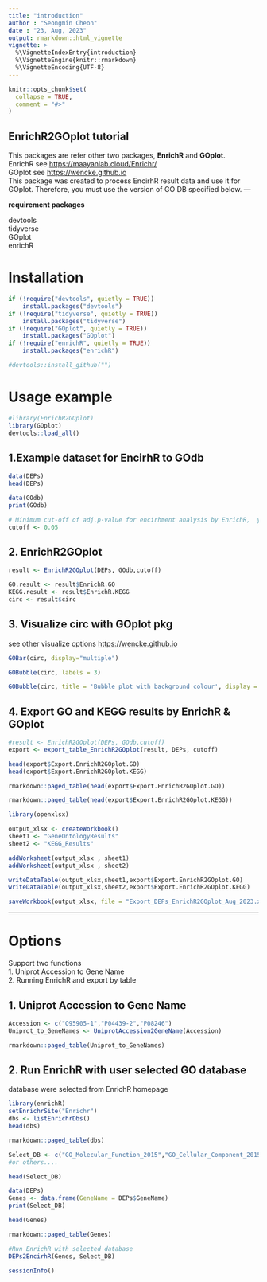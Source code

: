 ```yaml
---
title: "introduction"
author : "Seongmin Cheon"
date : "23, Aug, 2023"
output: rmarkdown::html_vignette
vignette: >
  %\VignetteIndexEntry{introduction}
  %\VignetteEngine{knitr::rmarkdown}
  %\VignetteEncoding{UTF-8}
---
```


```r
knitr::opts_chunk$set(
  collapse = TRUE,
  comment = "#>"
)
```

## EnrichR2GOplot tutorial
This packages are refer other two packages, **EnrichR** and **GOplot**.  
EnrichR see <https://maayanlab.cloud/Enrichr/>  
GOplot see <https://wencke.github.io>  
This package was created to process EncirhR result data and use it for GOplot.
Therefore, you must use the version of GO DB specified below.
---
  
**__requirement packages__**  
  
devtools  
tidyverse  
GOplot  
enrichR  

# Installation


```r
if (!require("devtools", quietly = TRUE))
    install.packages("devtools")
if (!require("tidyverse", quietly = TRUE))
    install.packages("tidyverse")
if (!require("GOplot", quietly = TRUE))
    install.packages("GOplot")
if (!require("enrichR", quietly = TRUE))
    install.packages("enrichR")

#devtools::install_github("")
```


# Usage example
```r
#library(EnrichR2GOplot)
library(GOplot)
devtools::load_all()
```


## 1.Example dataset for EncirhR to GOdb
```r
data(DEPs)
head(DEPs)
```
```r
data(GOdb)
print(GOdb)
```

```r
# Minimum cut-off of adj.p-value for encirhment analysis by EnrichR,  you can use 1 (not use for p-value filter) or 0.01 (strict cut-off)
cutoff <- 0.05
```

## 2. EnrichR2GOplot
```r
result <- EnrichR2GOplot(DEPs, GOdb,cutoff)

GO.result <- result$EnrichR.GO
KEGG.result <- result$EnrichR.KEGG
circ <- result$circ
```


## 3. Visualize circ with GOplot pkg
see other visualize options <https://wencke.github.io>
```r
GOBar(circ, display="multiple")
```
```r
GOBubble(circ, labels = 3)
```

```r
GOBubble(circ, title = 'Bubble plot with background colour', display = 'multiple', bg.col = T, labels = 3)  
```



## 4. Export GO and KEGG results by EnrichR & GOplot

```r
#result <- EnrichR2GOplot(DEPs, GOdb,cutoff)
export <- export_table_EnrichR2GOplot(result, DEPs, cutoff)
```

```r
head(export$Export.EnrichR2GOplot.GO)
head(export$Export.EnrichR2GOplot.KEGG)
```

```r
rmarkdown::paged_table(head(export$Export.EnrichR2GOplot.GO))
```

```r
rmarkdown::paged_table(head(export$Export.EnrichR2GOplot.KEGG))
```


```r
library(openxlsx)

output_xlsx <- createWorkbook()
sheet1 <- "GeneOntologyResults"
sheet2 <- "KEGG_Results"

addWorksheet(output_xlsx , sheet1)
addWorksheet(output_xlsx , sheet2)

writeDataTable(output_xlsx,sheet1,export$Export.EnrichR2GOplot.GO)
writeDataTable(output_xlsx,sheet2,export$Export.EnrichR2GOplot.KEGG)

saveWorkbook(output_xlsx, file = "Export_DEPs_EnrichR2GOplot_Aug_2023.xlsx")

```


---


# Options
Support two functions  
1. Uniprot Accession to Gene Name  
2. Running EnrichR and export by table


## 1. Uniprot Accession to Gene Name
```r
Accession <- c("O95905-1","P04439-2","P08246")
Uniprot_to_GeneNames <- UniprotAccession2GeneName(Accession)
```

```r
rmarkdown::paged_table(Uniprot_to_GeneNames)
```



## 2. Run EnrichR with user selected GO database
database were selected from EnrichR homepage 

```r
library(enrichR)
setEnrichrSite("Enrichr")
dbs <- listEnrichrDbs()
head(dbs)
```

```r
rmarkdown::paged_table(dbs)
```


```r
Select_DB <- c("GO_Molecular_Function_2015","GO_Cellular_Component_2015","GO_Cellular_Component_2015")
#or others.... 
```

```r
head(Select_DB)
```

```r
data(DEPs)
Genes <- data.frame(GeneName = DEPs$GeneName) 
print(Select_DB)
```

```r
head(Genes)
```
```r
rmarkdown::paged_table(Genes)
```

```r
#Run EnrichR with selected database
DEPs2EncirhR(Genes, Select_DB)
```


```r
sessionInfo()
```



